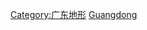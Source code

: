 {{Catnav|頁面分類|各種主題的頁面分類|依中国各省来作的分类|中国各省地理|广东地理}}
{{Commonscat|Islands of Guangdong}}

[[Category:广东地形|Category:广东地形]]
[[Category:中国各省岛屿|Guangdong]]